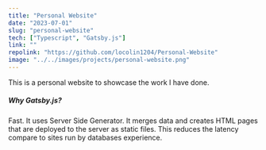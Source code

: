 ```yaml
---
title: "Personal Website"
date: "2023-07-01"
slug: "personal-website"
tech: ["Typescript", "Gatsby.js"]
link: ""
repolink: "https://github.com/locolin1204/Personal-Website"
image: "../../images/projects/personal-website.png"
---
```

This is a personal website to showcase the work I have done.

##### Why Gatsby.js?
Fast.
It uses Server Side Generator. It merges data and creates HTML pages that are deployed to the server as static files. This reduces the latency compare to sites run by databases experience.